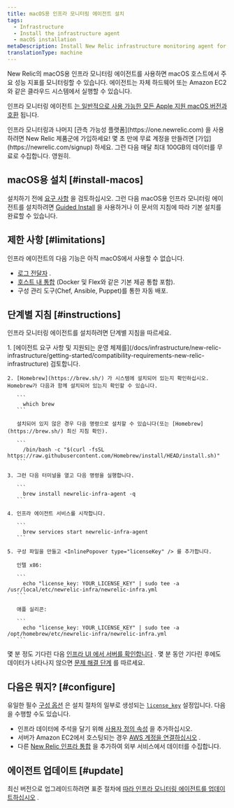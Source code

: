 ```yaml
---
title: macOS용 인프라 모니터링 에이전트 설치
tags:
  - Infrastructure
  - Install the infrastructure agent
  - macOS installation
metaDescription: Install New Relic infrastructure monitoring agent for macOS using Homebrew.
translationType: machine
---
```


New Relic의 macOS용 인프라 모니터링 에이전트를 사용하면 macOS 호스트에서 주요 성능 지표를 모니터링할 수 있습니다. 에이전트는 자체 하드웨어 또는 Amazon EC2와 같은 클라우드 시스템에서 실행할 수 있습니다.

인프라 모니터링 에이전트 [는 일반적으로 사용 가능한 모든 Apple 지원 macOS 버전과 호환](/docs/infrastructure/install-infrastructure-agent/get-started/requirements-infrastructure-agent) 됩니다.

<Callout variant="tip">
  인프라 모니터링과 나머지 [관측 가능성 플랫폼](https://one.newrelic.com) 을 사용하려면 New Relic 제품군에 가입하세요! 몇 초 만에 무료 계정을 만들려면 [가입](https://newrelic.com/signup) 하세요. 그런 다음 매달 최대 100GB의 데이터를 무료로 수집합니다. 영원히.
</Callout>

## macOS용 설치 [#install-macos]

설치하기 전에 [요구 사항](/docs/infrastructure/new-relic-infrastructure/getting-started/compatibility-requirements-new-relic-infrastructurets) 을 검토하십시오. 그런 다음 macOS용 인프라 모니터링 에이전트를 설치하려면 [Guided Install](/docs/full-stack-observability/observe-everything/get-started/new-relic-guided-install-overview/) 을 사용하거나 이 문서의 지침에 따라 기본 설치를 완료할 수 있습니다.

## 제한 사항 [#limitations]

인프라 에이전트의 다음 기능은 아직 macOS에서 사용할 수 없습니다.

* [로그 전달자](/docs/logs/enable-log-management-new-relic/enable-log-monitoring-new-relic/forward-your-logs-using-infrastructure-agent/) .
* [호스트 내 통합](/docs/integrations/host-integrations/get-started/introduction-host-integrations/) (Docker 및 Flex와 같은 기본 제공 통합 포함).
* 구성 관리 도구(Chef, Ansible, Puppet)를 통한 자동 배포.

## 단계별 지침 [#instructions]

인프라 모니터링 에이전트를 설치하려면 단계별 지침을 따르세요.

<CollapserGroup>
  <Collapser
    id="homebrew-install"
    title="홈브류 설치"
  >
    1. [에이전트 요구 사항 및 지원되는 운영 체제를](/docs/infrastructure/new-relic-infrastructure/getting-started/compatibility-requirements-new-relic-infrastructure) 검토합니다.

    2. [Homebrew](https://brew.sh/) 가 시스템에 설치되어 있는지 확인하십시오. Homebrew가 다음과 함께 설치되어 있는지 확인할 수 있습니다.

       ```
         which brew
       ```

       설치되어 있지 않은 경우 다음 명령으로 설치할 수 있습니다(또는 [Homebrew](https://brew.sh/) 최신 지침 확인).

       ```
         /bin/bash -c "$(curl -fsSL https://raw.githubusercontent.com/Homebrew/install/HEAD/install.sh)"
       ```

    3. 그런 다음 터미널을 열고 다음 명령을 실행합니다.

       ```
         brew install newrelic-infra-agent -q
       ```

    4. 인프라 에이전트 서비스를 시작합니다.

       ```
         brew services start newrelic-infra-agent
       ```

    5. 구성 파일을 만들고 <InlinePopover type="licenseKey" /> 를 추가합니다.

       인텔 x86:

       ```
         echo "license_key: YOUR_LICENSE_KEY" | sudo tee -a /usr/local/etc/newrelic-infra/newrelic-infra.yml
       ```

       애플 실리콘:

       ```
         echo "license_key: YOUR_LICENSE_KEY" | sudo tee -a /opt/homebrew/etc/newrelic-infra/newrelic-infra.yml
       ```
  </Collapser>
</CollapserGroup>

몇 분 정도 기다린 다음 [인프라 UI 에서 서버를 확인합니다](/docs/infrastructure/new-relic-infrastructure/infrastructure-ui-pages/infrastructure-compute-page-measure-resource-usage) . 몇 분 동안 기다린 후에도 데이터가 나타나지 않으면 [문제 해결 단계](/docs/infrastructure/new-relic-infrastructure/troubleshooting/no-data-appears-infrastructure) 를 따르세요.

<InstallFeedback/>

## 다음은 뭐지? [#configure]

유일한 필수 [구성 옵션](/docs/infrastructure/install-configure-infrastructure/configuration/configure-infrastructure-agent) 은 설치 절차의 일부로 생성되는 [`license_key`](/docs/Infrastructure-configure-your-agent#conf-license_key) 설정입니다. 다음을 수행할 수도 있습니다.

* 인프라 데이터에 주석을 달기 위해 [사용자 정의 속성](/docs/Infrastructure-configure-your-agent#conf-custom_attributes) 을 추가하십시오.
* 서버가 Amazon EC2에서 호스팅되는 경우 [AWS 계정을 연결하십시오](/docs/infrastructure-amazon-aws-ec2-integration#connect) .
* 다른 [New Relic 인프라 통합](/docs/infrastructure/integrations-getting-started/getting-started/introduction-infrastructure-integrations) 을 추가하여 외부 서비스에서 데이터를 수집합니다.

## 에이전트 업데이트 [#update]

최신 버전으로 업그레이드하려면 표준 절차에 [따라 인프라 모니터링 에이전트를 업데이트하십시오](/docs/infrastructure/new-relic-infrastructure/installation/update-infrastructure-agent) .